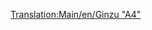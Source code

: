 [[Translation:Main/en/Ginzu "A4"]]{{Template:Поезда/Ru
|Image=[[File:en/Ginzua4.png]]
|Name=Ginzu "A4"
|Cost=£ 22265 (1113250 р.)
|Speed=128 км/ч (80 миль/ч)
|Weight=162 т
|Power=1200 л.с. (895 кВт)
|Annual=£ 2296 (114800 р.)
|Designed=1935
|Lifespan=20
|Capacity=нет
|Description=Самый массово используемый паровоз в игре до появления тепловозов. Ginzu доступен с самого начала (если вы начинаете около 1945), и на это время является лучшим паровозом. Позже становится доступен [[Main/ru/SH "8P"|SH "8P"]].
|Real-life=Это переименованная версия [http://en.wikipedia.org/wiki/LNER_Class_A4 British Gresley A4]. Один из них, названный "Mallard", является обладателем мирового рекорда скорости среди паровозов, сумев разогнаться до 126 миль/ч (202.8 км/ч).<br/>
Дополнительную информацию можно найти здесь: http://www.lner.info/locos/A/a4.shtml.
}}